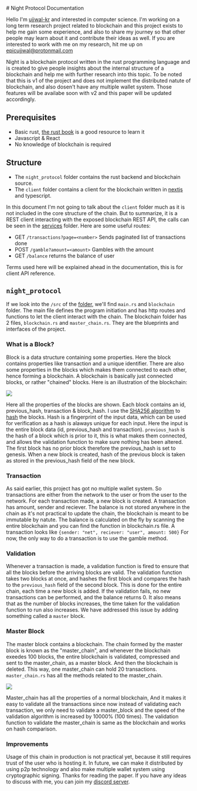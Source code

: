 
<div className="explore">
<div className="container">
# Night Protocol Documentation
 
Hello I'm [ujjwal-kr](https://github.com/ujjwal-kr) and interested in computer science. I'm working on a long term research project related to blockchain and this project exists to help me gain some experience, and also to share my journey so that other people may learn about it and contribute their ideas as well. If you are interested to work with me on my research, hit me up on [epicujjwal@protonmail.com](mailto:epicujjwal@protonmail.com)

Night is a blockchain protocol written in the rust programming language and is created to give people insights about the internal structure of a blockchain and help me with further research into this topic. To be noted that this is v1 of the project and does not implement the distributed natute of blockchain, and also dosen't have any multiple wallet system. Those features will be availabe soon with v2 and this paper will be updated accordingly.

## Prerequisites
- Basic rust, [the rust book](https://doc.rust-lang.org/book/) is a good resource to learn it
- Javascript & React
- No knowledge of blockchain is required

## Structure

- The `night_protocol` folder contains the rust backend and blockchain source.
- The `client` folder contains a client for the blockchain written in [nextjs](https://en.wikipedia.org/wiki/Next.js) and typescript.

In this document I'm not going to talk about the `client` folder much as it is not included in the core structure of the chain. But to summarize, it is a REST client interacting with the exposed blockchain REST API, the calls can be seen in the [services](https://github.com/ujjwal-kr/night/tree/main/client/services) folder. Here are some useful routes:
- GET `/transactions?page=<number>` Sends paginated list of transactions done
- POST `/gamble?amount=<amount>` Gambles with the amount
- GET `/balance` returns the balance of user

Terms used here will be explained ahead in the documentation, this is for client API reference.

## `night_protocol`
If we look into the `/src` of the [folder](https://github.com/ujjwal-kr/night/tree/main/night_protocol), we'll find `main.rs` and `blockchain` folder. The main file defines the program initiation and has http routes and functions to let the client interact with the chain. The blockchain folder has 2 files, `blockchain.rs` and `master_chain.rs`. They are the blueprints and interfaces of the project.

### What is a Block?
Block is a data structure containing some properties. Here the block contains properties like transaction and a unique identifier. There are also some properties in the blocks which makes them connected to each other, hence forming a blockchain. A blockchain is basically just connected blocks, or rather "chained" blocks. Here is an illustration of the blockchain:

<div style={{width: "100%", textAlign: "center"}}> 
    <Image src="/blocks.png" height={315} width={1080} />
</div>

Here all the properties of the blocks are shown. Each block contains an id, previous_hash, transaction & block_hash. I use the [SHA256 algorithm](https://en.wikipedia.org/wiki/SHA-2) to [hash](https://en.wikipedia.org/wiki/Hash_function) the blocks. Hash is a fingerprint of the input data, which can be used for verification as a hash is alaways unique for each input. Here the input is the entire block data (id, previous_hash and transaction). `previous_hash` is the hash of a block which is prior to it, this is what makes them connected, and allows the validation function to make sure nothing has been altered. The first block has no prior block therefore the previous_hash is set to genesis. When a new block is created, hash of the previous block is taken as stored in the previous_hash field of the new block.

### Transaction

As said earlier, this project has got no multiple wallet system. So transactions are either from the network to the user or from the user to the network. For each transaction made, a new block is created. A transaction has amount, sender and reciever. The balance is not stored anywhere in the chain as it's not practical to update the chain, the blockchain is meant to be immutable by natute. The balance is calculated on the fly by scanning the entire blockchain and you can find the function in blockchain.rs file. A transaction looks like `{sender: "net", reciever: "user", amount: 500}` For now, the only way to do a transaction is to use the gamble method.

### Validation

Whenever a transaction is made, a validation function is fired to ensure that all the blocks before the arriving blocks are valid. The validation function takes two blocks at once, and hashes the first block and compares the hash to the `previous_hash` field of the second block. This is done for the entire chain, each time a new block is added. If the validation fails, no new transactions can be performed, and the balance returns 0. It also means that as the number of blocks increases, the time taken for the validation function to run also increases. We have addressed this issue by adding something called a `master` block.

### Master Block

The master block contains a blockchain. The chain formed by the master block is known as the "master_chain", and whenever the blockchain exeedes 100 blocks, the entire blockchain is validated, compressed and sent to the master_chain, as a master block. And then the blockchain is deleted. This way, one master_chain can hold 20 transactions. `master_chain.rs` has all the methods related to the master_chain.

<div style={{width: "100%", textAlign: "center"}}> 
    <Image src="/master-chain.png" height={315} width={1080} />
</div>

Master_chain has all the properties of a normal blockchain, And it makes it easy to validate all the transactions since now instead of validating each transaction, we only need to validate a master_block and the speed of the validation algorithm is increased by 10000% (100 times). The validation function to validate the master_chain is same as the blockchain and works on hash comparison.


### Improvements

Usage of this chain in production is not practical yet, because it still requires trust of the user who is hosting it. In future, we can make it distributed by using p2p technology and also make multiple wallet system using cryptographic signing. Thanks for reading the paper. If you have any ideas to discuss with me, you can join my [discord server](https://dsc.gg/kekwlabs).

</div>
</div>
